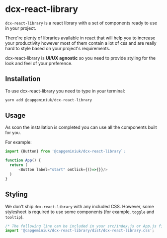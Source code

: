 

<Meta title="DCXLibrary/introduction" component={FormInput} />

# dcx-react-library

`dcx-react-library` is a react library with a set of components ready to use in your project.

There're plenty of libraries available in react that will help you to increase your productivity however most of them contain a lot of css and are really hard to style based on your project's requirements.

dcx-react-library is **UI/UX agnostic** so you need to provide styling for the look and feel of your preference.

## Installation

To use dcx-react-library you need to type in your terminal:

```js
yarn add @capgeminiuk/dcx-react-library
```

## Usage

As soon the installation is completed you can use all the components built for you.

For example:

```js
import {Button} from '@capgeminiuk/dcx-react-library`;

function App() {
  return (
      <Button label="start" onClick={()=>{}}/>
  )
}
```

## Styling

We don't ship `dcx-react-library` with any included CSS. However, some stylesheet is required to use some components (for example, `toggle` and `tooltip`).

```js
/* The following line can be included in your src/index.js or App.js file */
import '@capgeminiuk/dcx-react-library/dist/dcx-react-library.css';
```
